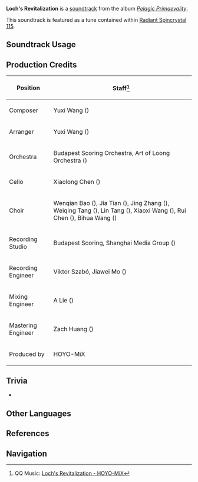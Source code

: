 {{Soundtrack Infobox
|image          = Pelagic Primaevality.png
|album          = Pelagic Primaevality
|disc           = 1
|number         = 05
|featured       =
|featured2      =
|featured3      =
|featured_disc  =
|featured_disc2 =
|featured_disc3 =
|youtube_id     = toGFtRkhT_I
|spotify_id     = 2mxWETJ8MKA5ClhNDmm2A6
|previous       = Willow of Sorrow
|next           = Neath the Fountain
}}
'''Loch's Revitalization''' is a [[soundtrack]] from the album ''[[Pelagic Primaevality]]''.

This soundtrack is featured as a tune contained within [[Radiant Spincrystal 115]].

==Soundtrack Usage==
{{Soundtrack Usage
|location = Weeping Willow of the Lake//post-cleansing
|teapot   = 115
}}

==Production Credits==
{| class="wikitable"
! Position
! Staff<ref>QQ Music: [https://y.qq.com/n/ryqq/songDetail/000o9wCb0t4mro {{zh|湖色的重光}} Loch's Revitalization - HOYO-MiX]</ref>
|-
| Composer
| Yuxi Wang ({{zh|王予曦}})
|-
| Arranger
| Yuxi Wang ({{zh|王予曦}})
|-
| Orchestra
| Budapest Scoring Orchestra, Art of Loong Orchestra ({{zh|龙之艺交响乐团}})
|-
| Cello
| Xiaolong Chen ({{zh|陈小龙}})
|-
| Choir
| Wenqian Bao ({{zh|包雯茜}}), Jia Tian ({{zh|田佳}}), Jing Zhang ({{zh|张菁}}), Weiqing Tang ({{zh|唐卫青}}), Lin Tang ({{zh|汤琳}}), Xiaoxi Wang ({{zh|王潇希}}), Rui Chen ({{zh|陈瑞}}), Bihua Wang ({{zh|王碧华}})
|-
| Recording Studio
| Budapest Scoring, Shanghai Media Group ({{zh|上海广播大厦}})
|-
| Recording Engineer
| Viktor Szabó, Jiawei Mo ({{zh|莫家伟}})
|-
| Mixing Engineer
| A Lie ({{zh|阿烈}})
|-
| Mastering Engineer
| Zach Huang ({{zh|黄巍}})
|-
| Produced by
| HOYO-MiX
|}

==Trivia==
* {{Transclude|Willow of Sorrow|WeepingWillowTheme|section=1}}

==Other Languages==
{{Other Languages
|en      = Loch's Revitalization
|zhs     = 湖色的重光
|zhs_rm  = Húsè Chóngguāng
|zht     = 湖色的重光
|zht_rm  = Húsè Chóngguāng
|zh_tl   = The Lake Colors, Born Anew
|ja      = 湖はよみがえる
|ja_rm   = Mizuumi wa Yomigaeru
|ja_tl   = The Lake Is Reborn
}}

==References==
{{Reflist}}

==Navigation==
{{Soundtrack Navbox|Pelagic Primaevality}}
